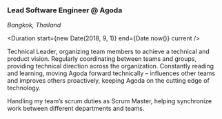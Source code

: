 

<Logo>
  <AgodaLogo />
</Logo>

### Lead Software Engineer @ Agoda

_Bangkok, Thailand_

<Duration start={new Date(2018, 9, 1)} end={Date.now()} current />

Technical Leader, organizing team members to achieve a technical and product vision. Regularly coordinating between teams and groups, providing technical direction across the organization.
Constantly reading and learning, moving Agoda forward technically – influences other teams and improves others proactively, keeping Agoda on the cutting edge of technology.

Handling my team’s scrum duties as Scrum Master, helping synchronize work between different departments and teams.
